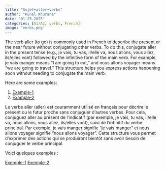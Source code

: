 ```yaml
---
title: "Sujet+aller+verbe"
author: "Kunal Khurana"
date: "01-25-2025"
categories: [A1/A2, verbs, French]
image: "verbs.png"
---
```


::: { .content-visible when-profile="english"}

The verb aller (to go) is commonly used in French to describe the present or the near future without conjugating other verbs. To do this, conjugate aller in the present tense (e.g., je vais, tu vas, il/elle va, nous allons, vous allez, ils/elles vont) followed by the infinitive form of the main verb. For example, je vais manger means "I am going to eat," and nous allons voyager means "we are going to travel." This structure helps you express actions happening soon without needing to conjugate the main verb.

Here are some examples:

1.  [Example-1](https://drive.google.com/file/d/1CPzcCDoKlz-lXpc6_OWU66hhKpLIV3kl/view?usp=drive_link)
2.  [Example-2](https://drive.google.com/file/d/1qeVtIk-MSwEwhey2RUZBXe8GGJyzzCXK/view?usp=drive_link)

:::

::: { .content-visible when-profile="french"}

Le verbe aller (aller) est couramment utilisé en français pour décrire le présent ou le futur proche sans conjuguer d’autres verbes. Pour cela, conjuguez aller au présent de l’indicatif (par exemple, je vais, tu vas, il/elle va, nous allons, vous allez, ils/elles vont), suivi de l'infinitif du verbe principal. Par exemple, je vais manger signifie "je vais manger" et nous allons voyager signifie "nous allons voyager". Cette structure vous permet d’exprimer des actions qui se produiront bientôt sans avoir besoin de conjuguer le verbe principal.

Voici quelques exemples :

[Exemple-1](https://drive.google.com/file/d/1CPzcCDoKlz-lXpc6_OWU66hhKpLIV3kl/view?usp=drive_link)
[Exemple-2](https://drive.google.com/file/d/1qeVtIk-MSwEwhey2RUZBXe8GGJyzzCXK/view?usp=drive_link)

:::